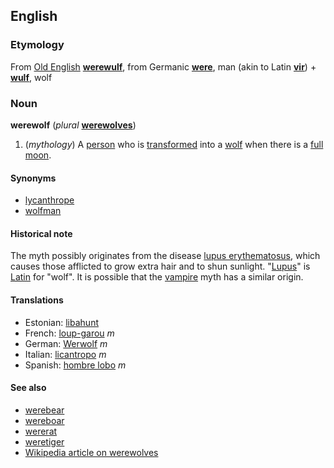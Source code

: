 ==English==
===Etymology===
From [[Old English]] '''[[werewulf]]''', from Germanic '''[[were]]''', man (akin to Latin '''[[vir]]''') + '''[[wulf]]''', wolf

===Noun===
'''werewolf''' (''plural'' '''[[werewolves]]''')

# (''mythology'') A [[person]] who is [[transform]]ed into a [[wolf]] when there is a [[full moon]].

====Synonyms====
*[[lycanthrope]]
*[[wolfman]]

====Historical note====
The myth possibly originates from the disease [[w:Lupus erythematosus|lupus erythematosus]], which causes those afflicted to grow extra hair and to shun sunlight.  "[[Lupus]]" is [[Latin]] for "wolf".  It is possible that the [[vampire]] myth has a similar origin.

====Translations====
*Estonian: [[libahunt]]
*French: [[loup-garou]] ''m''
*German: [[Werwolf]] ''m''
*Italian: [[licantropo]] ''m''
*Spanish: [[hombre lobo]] ''m''

====See also====
*[[werebear]]
*[[wereboar]]
*[[wererat]]
*[[weretiger]]
*[[w:Werewolf|Wikipedia article on werewolves]]
